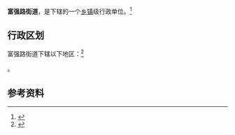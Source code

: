 {{中国乡级行政区
|景观照片文件名 = 
|景观照片描述 = 
|汉语拼音 = 
|其他语言 = 
|其他语言名称 = 
|旧称 = 
|地名出处 = 
|位置图文件名 = 
|位置图描述 = 
|自定义图片= 
|建置时间 = 
|政府驻地 = 
|毗邻 = 
|总面积 = 
|总人口 = 
|总人口年份 = 
|户籍人口 = 
|户籍人口年份 = 
|常住人口 = 
|常住人口年份 = 
|人口密度 = 
|GDP = 
|GDP年份 = 
|邮政编码 = 
|电话区号 = 472
|官方网站 = 
|网站名称 = 
|15/02/04/004/000}}

'''富强路街道'''，是{{PRC admin/fullname|15/02/04/004/000|3}}下辖的一个[[乡镇|乡镇]]级行政单位。<ref>{{PRC admin/ref sgc|{{PRC admin/parent|15/02/04/004/000}}}}</ref>

== 行政区划 ==

富强路街道下辖以下地区：<ref>{{PRC admin/ref sgc|15/02/04/004/000}}</ref>

{{PRC admin/children|15/02/04/004/000}}。

== 参考资料 ==

{{reflist}}

{{行政区划小作品}}
{{PRC admin/navcat|15/02/04/004/000}}